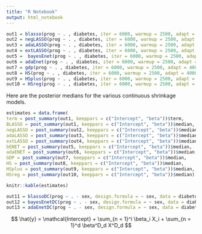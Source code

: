 ```yaml
---
title: "R Notebook"
output: html_notebook
---
```


```r
out1 = blasso(prog ~ . , diabetes, iter = 6000, warmup = 2500, adapt = 4000, cl = makeCluster(4), method = "rjparallel")
out2 = negLASSO(prog ~ . , diabetes, iter = 6000, warmup = 2500, adapt = 4000, cl = makeCluster(4), method = "rjparallel")
out3 = adaLASSO(prog ~ . , diabetes, iter = 6000, warmup = 2500, adapt = 4000, cl = makeCluster(4), method = "rjparallel")
out4 = extLASSO(prog ~ . , diabetes, iter = 6000, warmup = 2500, adapt = 4000, cl = makeCluster(4), method = "rjparallel", top_u = 100)
out5 =  bayesEnet(prog ~ . , diabetes, iter = 6000, warmup = 2500, adapt = 4000, cl = makeCluster(4), method = "rjparallel")
out6 = adaEnet(prog ~ . , diabetes, iter = 6000, warmup = 2500, adapt = 4000, cl = makeCluster(4), method = "rjparallel")
out7 = gdp(prog ~ . , diabetes, iter = 6000, warmup = 2500, adapt = 4000, cl = makeCluster(4), method = "rjparallel")
out8 = HS(prog ~ . , diabetes, iter = 6000, warmup = 2500, adapt = 4000, cl = makeCluster(4), method = "rjparallel")
out9 = HSplus(prog ~ . , diabetes, iter = 6000, warmup = 2500, adapt = 4000, cl = makeCluster(4), method = "rjparallel")
out10 = HSreg(prog ~ . , diabetes, iter = 6000, warmup = 2500, adapt = 4000, cl = makeCluster(4), method = "rjparallel")
```

Here are the posterior medians for the various continuous shrinkage models.

```r
estimates = data.frame(
term = post_summary(out1, keeppars = c("Intercept", "beta"))$term, 
BLASSO = post_summary(out1, keeppars = c("Intercept", "beta"))$median,
negLASSO = post_summary(out2, keeppars = c("Intercept", "beta"))$median,
adaLASSO = post_summary(out3, keeppars = c("Intercept", "beta"))$median,
extLASSO = post_summary(out4, keeppars = c("Intercept", "beta"))$median,
bENET = post_summary(out5, keeppars = c("Intercept", "beta"))$median,
adaENET = post_summary(out6, keeppars = c("Intercept", "beta"))$median,
GDP = post_summary(out7, keeppars = c("Intercept", "beta"))$median,
HS = post_summary(out8, keeppars = c("Intercept", "beta"))$median,
HSplus = post_summary(out9, keeppars = c("Intercept", "beta"))$median,
HSreg = post_summary(out10, keeppars = c("Intercept", "beta"))$median)

knitr::kable(estimates)
```

```r
out11 = blassoDC(prog ~ . - sex, design.formula = ~ sex, data = diabetes, iter = 6000, warmup = 2500, adapt = 4000, cl = makeCluster(4), method = "rjparallel")
out12 = bayesEnetDC(prog ~ . - sex, design.formula = ~ sex, data = diabetes, iter = 6000, warmup = 2500, adapt = 4000, cl = makeCluster(4), method = "rjparallel")
out13 = adaEnetDC(prog ~ . - sex, design.formula = ~ sex, data = diabetes, iter = 6000, warmup = 2500, adapt = 4000, cl = makeCluster(4), method = "rjparallel")
```


$$
\hat{y} = \mathcal{Intercept} + \sum_{n = 1}^i \beta_i X_i + \sum_{n = 1}^d \beta^D_d X^D_d
$$

